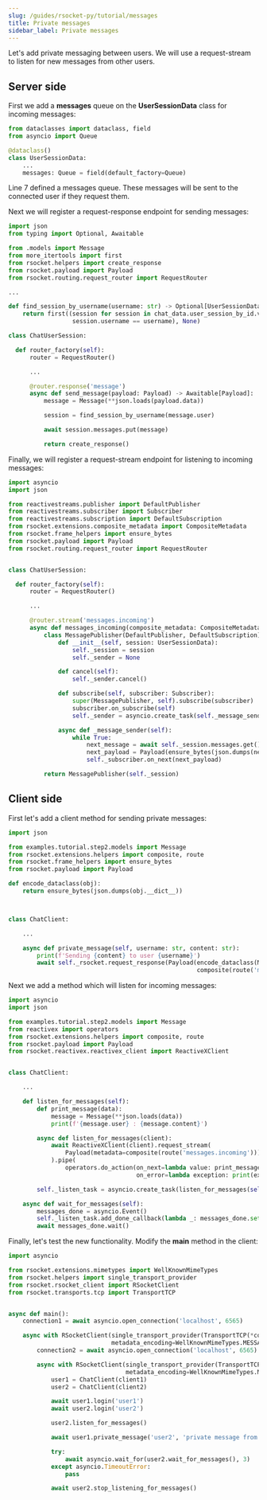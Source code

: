 ```yaml
---
slug: /guides/rsocket-py/tutorial/messages
title: Private messages
sidebar_label: Private messages
---
```


Let's add private messaging between users. We will use a request-stream to listen for new messages from other users.

## Server side

First we add a <b>messages</b> queue on the <b>UserSessionData</b> class for incoming messages:

```py
from dataclasses import dataclass, field
from asyncio import Queue

@dataclass()
class UserSessionData:
    ...
    messages: Queue = field(default_factory=Queue)
```

Line 7 defined a messages queue. These messages will be sent to the connected user if they request them.

Next we will register a request-response endpoint for sending messages:

```py
import json
from typing import Optional, Awaitable

from .models import Message
from more_itertools import first
from rsocket.helpers import create_response
from rsocket.payload import Payload
from rsocket.routing.request_router import RequestRouter

...

def find_session_by_username(username: str) -> Optional[UserSessionData]:
    return first((session for session in chat_data.user_session_by_id.values() if
                  session.username == username), None)

class ChatUserSession:

  def router_factory(self):
      router = RequestRouter()

      ...

      @router.response('message')
      async def send_message(payload: Payload) -> Awaitable[Payload]:
          message = Message(**json.loads(payload.data))

          session = find_session_by_username(message.user)

          await session.messages.put(message)

          return create_response()
```

Finally, we will register a request-stream endpoint for listening to incoming messages:

```py
import asyncio
import json

from reactivestreams.publisher import DefaultPublisher
from reactivestreams.subscriber import Subscriber
from reactivestreams.subscription import DefaultSubscription
from rsocket.extensions.composite_metadata import CompositeMetadata
from rsocket.frame_helpers import ensure_bytes
from rsocket.payload import Payload
from rsocket.routing.request_router import RequestRouter


class ChatUserSession:

  def router_factory(self):
      router = RequestRouter()

      ...

      @router.stream('messages.incoming')
      async def messages_incoming(composite_metadata: CompositeMetadata):
          class MessagePublisher(DefaultPublisher, DefaultSubscription):
              def __init__(self, session: UserSessionData):
                  self._session = session
                  self._sender = None

              def cancel(self):
                  self._sender.cancel()

              def subscribe(self, subscriber: Subscriber):
                  super(MessagePublisher, self).subscribe(subscriber)
                  subscriber.on_subscribe(self)
                  self._sender = asyncio.create_task(self._message_sender())

              async def _message_sender(self):
                  while True:
                      next_message = await self._session.messages.get()
                      next_payload = Payload(ensure_bytes(json.dumps(next_message.__dict__)))
                      self._subscriber.on_next(next_payload)

          return MessagePublisher(self._session)
```

## Client side

First let's add a client method for sending private messages:

```py
import json

from examples.tutorial.step2.models import Message
from rsocket.extensions.helpers import composite, route
from rsocket.frame_helpers import ensure_bytes
from rsocket.payload import Payload

def encode_dataclass(obj):
    return ensure_bytes(json.dumps(obj.__dict__))



class ChatClient:

    ...

    async def private_message(self, username: str, content: str):
        print(f'Sending {content} to user {username}')
        await self._rsocket.request_response(Payload(encode_dataclass(Message(username, content)),
                                                     composite(route('message'))))
```

Next we add a method which will listen for incoming messages:

```py
import asyncio
import json

from examples.tutorial.step2.models import Message
from reactivex import operators
from rsocket.extensions.helpers import composite, route
from rsocket.payload import Payload
from rsocket.reactivex.reactivex_client import ReactiveXClient


class ChatClient:

    ...

    def listen_for_messages(self):
        def print_message(data):
            message = Message(**json.loads(data))
            print(f'{message.user} : {message.content}')

        async def listen_for_messages(client):
            await ReactiveXClient(client).request_stream(
                Payload(metadata=composite(route('messages.incoming')))
            ).pipe(
                operators.do_action(on_next=lambda value: print_message(value.data),
                                    on_error=lambda exception: print(exception)))

        self._listen_task = asyncio.create_task(listen_for_messages(self._rsocket))

    async def wait_for_messages(self):
        messages_done = asyncio.Event()
        self._listen_task.add_done_callback(lambda _: messages_done.set())
        await messages_done.wait()
```

Finally, let's test the new functionality. Modify the <b>main</b> method in the client:

```py
import asyncio

from rsocket.extensions.mimetypes import WellKnownMimeTypes
from rsocket.helpers import single_transport_provider
from rsocket.rsocket_client import RSocketClient
from rsocket.transports.tcp import TransportTCP


async def main():
    connection1 = await asyncio.open_connection('localhost', 6565)

    async with RSocketClient(single_transport_provider(TransportTCP(*connection1)),
                             metadata_encoding=WellKnownMimeTypes.MESSAGE_RSOCKET_COMPOSITE_METADATA) as client1:
        connection2 = await asyncio.open_connection('localhost', 6565)

        async with RSocketClient(single_transport_provider(TransportTCP(*connection2)),
                                 metadata_encoding=WellKnownMimeTypes.MESSAGE_RSOCKET_COMPOSITE_METADATA) as client2:
            user1 = ChatClient(client1)
            user2 = ChatClient(client2)

            await user1.login('user1')
            await user2.login('user2')

            user2.listen_for_messages()

            await user1.private_message('user2', 'private message from user1')

            try:
                await asyncio.wait_for(user2.wait_for_messages(), 3)
            except asyncio.TimeoutError:
                pass

            await user2.stop_listening_for_messages()
```
